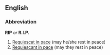 ==English==
===Abbreviation===
'''RIP''' ''or'' '''R.I.P.'''

#[[Requiescat in pace]] (may he/she rest in peace)
#[[Requiescant in pace]] (may they rest in peace)